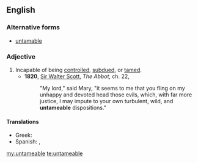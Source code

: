 ==English==

===Alternative forms===
*[[untamable]]

===Adjective===
{{en-adj}}
# Incapable of being [[control]]led, [[subdue]]d, or [[tame]]d.
#*'''1820''', [[w:Sir_Walter_Scott|Sir Walter Scott]], ''The Abbot'', ch. 22,
#*:"My lord," said Mary, "it seems to me that you fling on my unhappy and devoted head those evils, which, with far more justice, I may impute to your own turbulent, wild, and '''untameable''' dispositions."

====Translations====
{{trans-top|cannot be tamed}}
* Greek: {{t+|el|αδάμαστος|tr=adámastos}}
* Spanish: {{t+|es|indomable}}, {{t+|es|indómito}}
{{trans-mid}}
{{trans-bottom}}

[[my:untameable]]
[[te:untameable]]